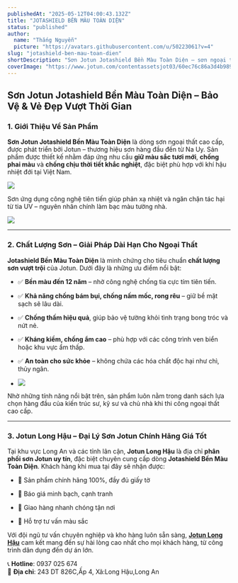 ```yaml
---
publishedAt: "2025-05-12T04:00:43.132Z"
title: "JOTASHIELD BỀN MÀU TOÀN DIỆN"
status: "published"
author:
  name: "Thắng Nguyễn"
  picture: "https://avatars.githubusercontent.com/u/50223061?v=4"
slug: "jotashield-ben-mau-toan-dien"
shortDescription: "Sơn Jotun Jotashield Bền Màu Toàn Diện – sơn ngoại thất cao cấp, chống phai màu đến 12 năm, kháng tia UV, chống thấm vượt trội. Phân phối chính hãng tại Jotun Long Hậu."
coverImage: "https://www.jotun.com/contentassetsjot03/60ec76c86a3d4b98915059e78baec61c/jotashield-infinity-colour-1440x870.jpg"
---
```


## **Sơn Jotun Jotashield Bền Màu Toàn Diện – Bảo Vệ & Vẻ Đẹp Vượt Thời Gian**

### **1. Giới Thiệu Về Sản Phẩm**

**Sơn Jotun Jotashield Bền Màu Toàn Diện** là dòng sơn ngoại thất cao cấp, được phát triển bởi Jotun – thương hiệu sơn hàng đầu đến từ Na Uy. Sản phẩm được thiết kế nhằm đáp ứng nhu cầu **giữ màu sắc tươi mới**, **chống phai màu** và **chống chịu thời tiết khắc nghiệt**, đặc biệt phù hợp với khí hậu nhiệt đới tại Việt Nam.

![](/images/image-AwNj.png)

Sơn ứng dụng công nghệ tiên tiến giúp phản xạ nhiệt và ngăn chặn tác hại từ tia UV – nguyên nhân chính làm bạc màu tường nhà.

![](/images/image-Q0NT.png)

---

### **2. Chất Lượng Sơn – Giải Pháp Dài Hạn Cho Ngoại Thất**

**Jotashield Bền Màu Toàn Diện** là minh chứng cho tiêu chuẩn **chất lượng sơn vượt trội** của Jotun. Dưới đây là những ưu điểm nổi bật:

- ✅ **Bền màu đến 12 năm** – nhờ công nghệ chống tia cực tím tiên tiến.

- ✅ **Khả năng chống bám bụi, chống nấm mốc, rong rêu** – giữ bề mặt sạch sẽ lâu dài.

- ✅ **Chống thấm hiệu quả**, giúp bảo vệ tường khỏi tình trạng bong tróc và nứt nẻ.

- ✅ **Kháng kiềm, chống ẩm cao** – phù hợp với các công trình ven biển hoặc khu vực ẩm thấp.

- ✅ **An toàn cho sức khỏe** – không chứa các hóa chất độc hại như chì, thủy ngân.

- ![](/images/image-U0Mz.png)

Nhờ những tính năng nổi bật trên, sản phẩm luôn nằm trong danh sách lựa chọn hàng đầu của kiến trúc sư, kỹ sư và chủ nhà khi thi công ngoại thất cao cấp.

---

### **3. Jotun Long Hậu – Đại Lý Sơn Jotun Chính Hãng Giá Tốt**

Tại khu vực Long An và các tỉnh lân cận, **Jotun Long Hậu** là địa chỉ **phân phối sơn Jotun uy tín**, đặc biệt chuyên cung cấp dòng **Jotashield Bền Màu Toàn Diện**. Khách hàng khi mua tại đây sẽ nhận được:

- 🔹 Sản phẩm chính hãng 100%, đầy đủ giấy tờ

- 🔹 Báo giá minh bạch, cạnh tranh

- 🔹 Giao hàng nhanh chóng tận nơi

- 🔹 Hỗ trợ tư vấn màu sắc

Với đội ngũ tư vấn chuyên nghiệp và kho hàng luôn sẵn sàng, [**Jotun Long Hậu**](https://www.jotunlonghau.com/) cam kết mang đến sự hài lòng cao nhất cho mọi khách hàng, từ công trình dân dụng đến dự án lớn.

📞 **Hotline**: 0937 025 674\
📍 **Địa chỉ**: 243 DT 826C,Ấp 4, Xã:Long Hậu,Long An